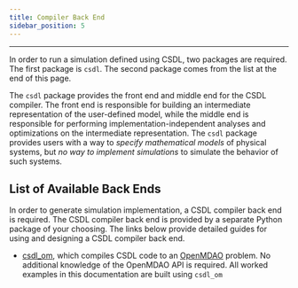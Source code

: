 ```yaml
---
title: Compiler Back End
sidebar_position: 5
---
```


------------------------------------------------------------------------

In order to run a simulation defined using CSDL, two packages are
required.
The first package is `csdl`.
The second package comes from the list at the end of this page.

The `csdl` package provides the front end and middle end for the CSDL
compiler.
The front end is responsible for building an intermediate representation
of the user-defined model, while the middle end is responsible for
performing implementation-independent analyses and optimizations on the
intermediate representation.
The `csdl` package provides users with a way to *specify mathematical
models* of physical systems, but _no way to implement simulations_ to
simulate the behavior of such systems.

## List of Available Back Ends

In order to generate simulation implementation, a CSDL compiler
back end is required.
The CSDL compiler back end is provided by a separate Python package of
your choosing.
The links below provide detailed guides for using and designing a CSDL
compiler back end.

- [csdl_om](https://github.com/lsdolab/csdl_om), which compiles CSDL
  code to an [OpenMDAO](https://openmdao.org) problem.
  No additional knowledge of the OpenMDAO API is required.
  All worked examples in this documentation are built using `csdl_om`
